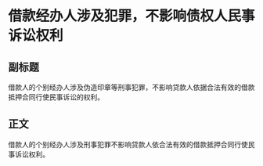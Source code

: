 # 借款经办人涉及犯罪，不影响债权人民事诉讼权利
## 副标题
借款人的个别经办人涉及伪造印章等刑事犯罪，不影响贷款人依据合法有效的借款抵押合同行使民事诉讼的权利。
## 正文
借款人的个别经办人涉及刑事犯罪不影响贷款人依合法有效的借款抵押合同行使民事诉讼权利。